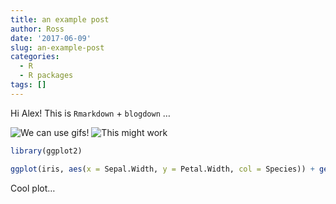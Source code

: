 ```yaml
---
title: an example post
author: Ross
date: '2017-06-09'
slug: an-example-post
categories:
  - R
  - R packages
tags: []
---
```


Hi Alex! This is `Rmarkdown` + `blogdown` ...

![We can use gifs!](http://media2.giphy.com/media/c5PHIq9sXsV6o/giphy.gif)
![This might work](http://i0.kym-cdn.com/photos/images/newsfeed/000/149/623/tumblr_lofvxyGrCJ1qj3n00o1_500.gif)




```r

library(ggplot2)

ggplot(iris, aes(x = Sepal.Width, y = Petal.Width, col = Species)) + geom_point(alpha = 0.5)


```

Cool plot...